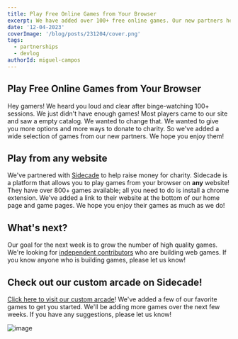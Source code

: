 ```yaml
---
title: Play Free Online Games from Your Browser
excerpt: We have added over 100+ free online games. Our new partners help us bring you more games and more ways to donate to charity. Check out our new games and let us know what you think!
date: '12-04-2023'
coverImage: '/blog/posts/231204/cover.png'
tags:
  - partnerships
  - devlog
authorId: miguel-campos
---
```


## Play Free Online Games from Your Browser

Hey gamers! We heard you loud and clear after binge-watching 100+ sessions. We just didn't have enough games! Most players came to our site and saw a empty catalog. We wanted to change that. We wanted to give you more options and more ways to donate to charity. So we've added a wide selection of games from our new partners. We hope you enjoy them!

## Play from any website

We've partnered with [Sidecade](https://sidecade.com/) to help raise money for charity. Sidecade is a platform that allows you to play games from your browser on **any** website! They have over 800+ games available; all you need to do is install a chrome extension. We've added a link to their website at the bottom of our home page and game pages. We hope you enjoy their games as much as we do!

## What's next?

Our goal for the next week is to grow the number of high quality games. We're looking for [independent contributors](/help#developer-help) who are building web games. If you know anyone who is building games, please let us know!

## Check out our custom arcade on Sidecade!

[Click here to visit our custom arcade](https://sidecade.com/custom-arcades/charity-games)! We've added a few of our favorite games to get you started. We'll be adding more games over the next few weeks. If you have any suggestions, please let us know!

![image](/blog/posts/231204/custom-arcade.png)
